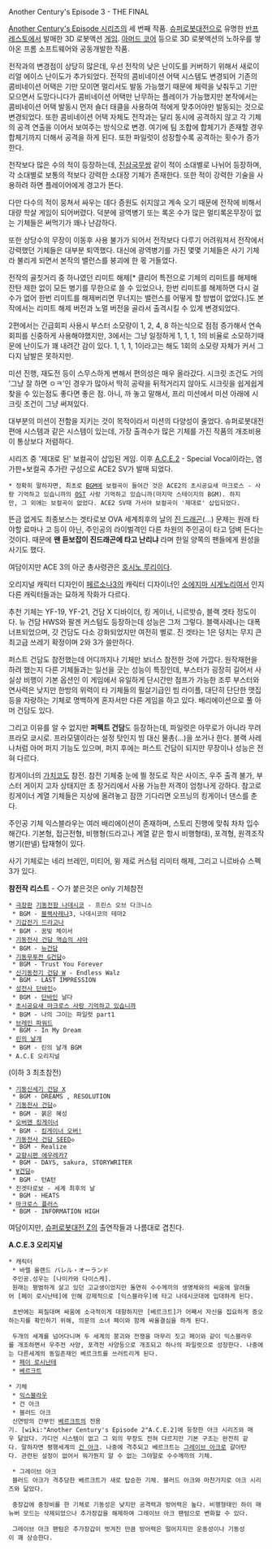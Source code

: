 Another Century's Episode 3 - THE FINAL

[[Another Century's Episode 시리즈]]의 세 번째 작품.
[[슈퍼로봇대전]]으로 유명한 [[반프레스토]]에서 발매한 3D 로봇액션 [[게임]]. [[아머드 코어]] 등으로 3D 로봇액션의 노하우를 쌓아온 프롬 소프트웨어와 공동개발한 작품.

전작과의 변경점이 상당히 많은데, 우선 전작의 낮은 난이도를 커버하기 위해서 새로이 리얼 에이스 난이도가 추가되었다. 전작의 콤비네이션 어택 시스템도 변경되어 기존의 콤비네이션 어택은 기만 모이면 멀리서도 발동 가능했기 때문에 체력을 낮춰두고 기만 모으면서 도망다니다가 콤비네이션 어택만 난무하는 플레이가 가능했지만 본작에서는 콤비네이션 어택 발동시 먼저 숄더 태클을 사용하여 적에게 맞추어야만 발동되는 것으로 변경되었다. 또한 콤비네이션 어택 자체도 전작과는 달리 동시에 공격하지 않고 각 기체의 공격 연출을 이어서 보여주는 방식으로 변경. 여기에 팀 조합에 합체기가 존재할 경우 합체기까지 더해서 공격을 하게 된다. 또한 파일럿이 성장할수록 공격하는 횟수가 증가한다. 

전작보다 많은 수의 적이 등장하는데, [[진삼국무쌍]] 같이 적이 소대별로 나뉘어 등장하며, 각 소대별로 보통의 적보다 강력한 소대장 기체가 존재한다. 또한 적이 강력한 기술을 사용하려 하면 플레이어에게 경고가 뜬다. 

다만 다수의 적이 뭉쳐서 싸우는 데다 증원도 쉬지않고 계속 오기 때문에 전작에 비해서 대량 학살 게임이 되어버렸다. 덕분에 광역병기 또는 록온 수가 많은 멀티록온무장이 없는 기체들은 써먹기가 꽤나 난감하다. 

또한 상당수의 무장이 이동후 사용 불가가 되어서 전작보다 다루기 어려워져서 전작에서 강력했던 기체들은 대부분 퇴역했다. 대신에 광역병기를 가진 몇몇 기체들은 사기 기체라 불리게 되면서 본작의 밸런스를 붕괴에 한 몫 거들었다.

전작의 골칫거리 중 하나였던 리미트 해제[* 클리어 특전으로 기체의 리미트를 해제해 잔탄 제한 없이 모든 병기를 무한으로 쓸 수 있었으나, 한번 리미트를 해제하면 다시 걸 수가 없어 한번 리미트를 해제버리면 무너지는 밸런스를 어떻게 할 방법이 없었다.]도 본작에서는 리미트 해제 버전과 노멀 버전을 골라서 출격시킬 수 있게 변경되었다. 

2편에서는 긴급회피 사용시 부스터 소모량이 1, 2, 4, 8 하는식으로 점점 증가해서 연속회피를 신중하게 사용해야했지만, 3에서는 그냥 일정하게 1, 1, 1, 1의 비율로 소모하기때문에 난이도가 꽤 내려간 감이 있다. 1, 1, 1, 1이라고는 해도 1회의 소모량 자체가 커서 그다지 남발은 못하지만.

미션 진행, 재도전 등이 스무스하게 변해서 편의성은 매우 올라갔다. 시크릿 조건도 거의 '그냥 잘 하면 ㅇㅋ'인 경우가 많아서 딱히 공략을 뒤적거리지 않아도 시크릿을 쉽게쉽게 찾을 수 있는점도 좋다면 좋은 점. 아니, 까 놓고 말해서, 프리 미션에서 미션 아래에 시크릿 조건이 그냥 써져있다.

대부분의 미션이 전함을 지키는 것이 목적이라서 미션의 다양성이 줄었다. 슈퍼로봇대전 편애 시스템과 같은 시스템이 있는데, 가장 출격수가 많은 기체를 가진 작품의 개조비용이 통상보다 저렴하다.  

시리즈 중 '제대로 된' 보컬곡이 삽입된 게임. 이후 [[A.C.E.2]] - Special Vocal이라는, 염가판+보컬곡 추가란 구성으로  ACE2 SV가 발매 되었다.
 * 정확히 말하자면, 최초로 [[BGM]]에 보컬곡이 들어간 것은 ACE2의 초시공요새 마크로스 - 사랑 기억하고 있습니까의 [[OST]] 사랑 기억하고 있습니까(마지막 스테이지의 BGM). 하지만, 그 외에는 보컬곡이 없었다. ACE2 SV때 가서야 보컬곡이 '제대로' 삽입되었다.

뜬금 없게도 최종보스는 겟타로보 OVA 세계최후의 날의 [[진 드래곤]](...) 문제는 원래 타야할 료마나 고 등이 아닌, 주인공의 라이벌격인 다른 차원의 주인공이 타고 덤벼 든다는 것이다. 때문에 '''왠 듣보잡이 진드래곤에 타고 난리냐''' 라며 한일 양쪽의 팬들에게 원성을 사기도 했다.

여담이지만 ACE 3의 아군 총사령관은 [[호시노 루리]]이다.

오리지널 캐릭터 디자인이 [[페르소나3]]의 캐릭터 디자이너인 [[소에지마 시게노리]]여서 인지 다른 캐릭터들과는 묘하게 작화가 다르다. 

추천 기체는 YF-19, YF-21, 건담 X 디바이더, 킹 게이너, 니르밧슈, 블랙 겟타 정도이다. 뉴 건담 HWS와 팔겐 커스텀도 등장하는데 성능은 그저 그렇다. 블랙사레나는 대폭 너프되었으며, 갓 건담도 다소 강화되었지만 여전히 별로. 진 겟타는 1은 덩치는 무지 큰 최고급 쓰레기 확정이며 2와 3가 쓸만하다.

퍼스트 건담도 참전했는데 어디까지나 기체만 보너스 참전한 것에 가깝다. 원작재현을 하려 했는지 다른 기체들과는 일선을 긋는 성능이 특징인데, 부스터가 굉장히 길어서 사실상 비행이 기본 옵션인 이 게임에서 유일하게 단시간만 점프가 가능한 조루 부스터와 연사력은 낮지만 한방의 위력이 타 기체들의 필살기급인 빔 라이플, 대단히 단단한 맷집 등을 자랑하는 기체로 명백하게 혼자서만 다른 게임을 하고 있다. 배리에이션으로 풀 아머 건담도 있다.

그리고 이유를 알 수 없지만 '''퍼펙트 건담'''도 등장하는데, 파일럿은 아무로가 아니라 무려 프라모 쿄시로. 프라모델이라는 설정 탓인지 빔 대신 물총(...)을 쏘거나 한다. 블랙 사레나처럼 아머 퍼지 기능도 있으며, 퍼지 후에는 퍼스트 건담이 되지만 무장이나 성능은 전혀 다르다.

킹게이너의 [[가치코]]도 참전. 참전 기체중 눈에 띌 정도로 작은 사이즈, 우주 출격 불가, 부스터 게이지 고자 상태지만 초 장거리에서 사용 가능한 저격이 엄청나게 강하다. 참고로 킹게이너 계열 기체들은 지상에 올려놓고 잠깐 기다리면 오프닝의 킹게이너 댄스를 춘다.

주인공 기체 익스블라우는 여러 배리에이션이 존재하며, 스토리 진행에 맞춰 차차 입수해간다. 기본형, 접근전형, 비행형(드라고나 계열 같은 항시 비행형태), 포격형, 원격조작병기(판넬) 탑재형이 있다.

사기 기체로는 네리 브레인, 미티어, 윙 제로 커스텀 리미터 해제, 그리고 니르바슈 스펙 3가 있다.

'''참전작 리스트''' - ◇가 붙은것은 only 기체참전
 * [[극장판]] [[기동전함 나데시코]] - 프린스 오브 다크니스 
  * BGM - [[블랙사레나]]3, 나데시코의 테마2
 * [[기갑전기 드라고나]]
  * BGM - 꿈빛 체이서
 * [[기동전사 건담 역습의 샤아]]
  * BGM - [[뉴건담]]
 * [[기동무투전 G건담]]◇
  * BGM - Trust You Forever 
 * [[신기동전기 건담 W]] - Endless Walz
  * BGM - LAST IMPRESSION 
 * [[성전사 단바인]]◇
  * BGM - [[단바인]] 날다
 * [[초시공요새 마크로스 사랑 기억하고 있습니까]]
  * BGM - 나의 그이는 파일럿 part1
 * [[브레인 파워드]]
  * BGM - In My Dream
 * [[린의 날개]]
  * BGM - 린의 날개 BGM
 * A.C.E 오리지널

(이하 3 최초참전)

 * [[기동신세기 건담 X]]
  * BGM - DREAMS , RESOLUTION 
 * [[기동전사 건담]]◇
  * BGM - 붉은 혜성
 * [[오버맨 킹게이너]]
  * BGM - [[킹게이너 오버!]]
 * [[기동전사 건담 SEED]]◇
  * BGM - Realize
 * [[교향시편 에우레카7]]
  * BGM - DAYS, sakura, STORYWRITER 
 * [[∀건담]]◇
  * BGM - 턴A턴
 * 진겟타로보 - 세계 최후의 날
  * BGM - HEATS 
 * [[마크로스 플러스]]
  * BGM - INFORMATION HIGH 

여담이지만, [[슈퍼로봇대전 Z]]의 출연작들과 나름대로 겹친다.

'''A.C.E.3 오리지널'''
 * 캐릭터
  * 바렐 올랜드 バレル・オーランド 
  주인공.성우는 [나미카와 다이스케].
  원래는 평범하게 살고 있던 고교생이었지만 돌연히 수수께끼의 생명체와의 싸움에 말려들어 [페이 로시난테]에 인해 강제적으로 [익스블라우]에 타고 나데시코대에 입대하게 된다.

  초반에는 찌질대며 싸움에 소극적이게 대항하지만 [베르크트]가 어째서 자신을 집요하게 증오하는지를 확인하기 위해, 의문의 소녀 페이와 함께 싸울결심을 하게 된다.

  두개의 세계를 넘어다니며 두 세계의 붕괴와 전쟁을 마무리 짓고 페이와 같이 익스블라우를 개조하면서 우주전 사양, 포격전 사양등으로 개조되고 하나의 파일럿으로 성장한다. 나중에는 다른세계의 동일존재인 베르크트를 쓰러트리게 된다.
  * [[페이 로시난테]]
  * [[베르크트]]

 * 기체
  * [[익스블라우]]
  * 건 아크
  * 블러드 아크
  신연방의 간부인 [[베르크트]]의 전용기. [wiki:"Another Century's Episode 2"A.C.E.2]에 등장한 아크 시리즈와 매우 닮았다. 가디언 시스템이 없고 그 외의 무장도 전혀 다르지만 기본 구조는 완전히 같다. 말하자면 평행세계의 [[건 아크]]. 나중에 격추되고 베르크트는 [[그레이브 아크]]로 갈아탄다. 관련된 설정이 없어서 뭐가뭔지 알 수 없는 그야말로 수수께끼의 기체.

  * 그레이브 아크
  블러드 아크가 격추당한 베르크트가 새로 탑승한 기체. 블러드 아크와 마찬가지로 아크 시리즈와 닮았다. 

  중장갑에 중장비를 한 기체로 기동성은 낮지만 공격력과 방어력은 높다. 비행형태인 하이 매뉴버 모드는 삭제되었으나 추가장갑을 해제하여 그레이브 아크 팬텀으로 변화할 수 있다.

  그레이브 아크 팬텀은 추가장갑이 벗겨진 만큼 방어력은 떨어지지만 운동성이나 기동성이 꽤 상승한다.
